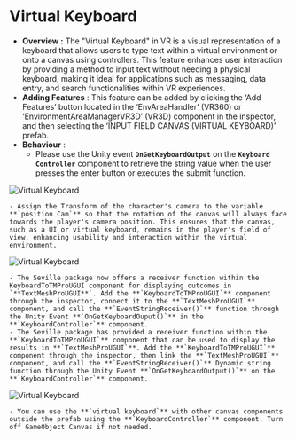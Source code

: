 
# Virtual Keyboard

- **Overview :** The "Virtual Keyboard" in VR is a visual representation of a keyboard that allows users to type text within a virtual environment or onto a canvas using controllers. This feature enhances user interaction by providing a method to input text without needing a physical keyboard, making it ideal for applications such as messaging, data entry, and search functionalities within VR experiences.
- **Adding Features** : This feature can be added by clicking the ‘Add Features’ button located in the ‘EnvAreaHandler’ (VR360) or ‘EnvironmentAreaManagerVR3D’ (VR3D) component in the inspector, and then selecting the ‘INPUT FIELD CANVAS (VIRTUAL KEYBOARD)’ prefab.
- **Behaviour** :
    - Please use the Unity event **`OnGetKeyboardOutput`** on the **`Keyboard Controller`** component to retrieve the string value when the user presses the enter button or executes the submit function.
        
<div style={{ display: 'flex', justifyContent: 'center', alignItems: 'center' }}>
  <Image src="/features/virtual-keyboard.png" alt="Virtual Keyboard" width={700} height={700} />
</div>
        
    - Assign the Transform of the character's camera to the variable **`position Cam`** so that the rotation of the canvas will always face towards the player's camera position. This ensures that the canvas, such as a UI or virtual keyboard, remains in the player's field of view, enhancing usability and interaction within the virtual environment.
        
<div style={{ display: 'flex', justifyContent: 'center', alignItems: 'center' }}>
  <Image src="/features/virtual-keyboard.png" alt="Virtual Keyboard" width={700} height={700} />
</div>
        
    - The Seville package now offers a receiver function within the KeyboardToTMProUGUI component for displaying outcomes in `**TextMeshProUGUI**`. Add the **`KeyboardToTMProUGUI`** component through the inspector, connect it to the **`TextMeshProUGUI`** component, and call the **`EventStringReceiver()`** function through the Unity Event **`OnGetKeyboardOuput()`** in the **`KeyboardController`** component.
    - The Seville package has provided a receiver function within the **`KeyboardToTMProUGUI`** component that can be used to display the results in **`TextMeshProUGUI`**. Add the **`KeyboardToTMProUGUI`** component through the inspector, then link the **`TextMeshProUGUI`** component, and call the **`EventStringReceiver()`** Dynamic string function through the Unity Event **`OnGetKeyboardOutput()`** on the **`KeyboardController`** component.
        
<div style={{ display: 'flex', justifyContent: 'center', alignItems: 'center' }}>
  <Image src="/features/virtual-keyboard1.png" alt="Virtual Keyboard" width={700} height={700} />
</div>
        
    - You can use the **`virtual keyboard`** with other canvas components outside the prefab using the **`KeyboardController`** component. Turn off GameObject Canvas if not needed.